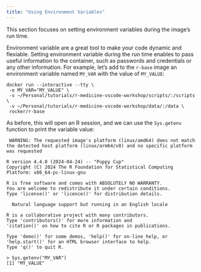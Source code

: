 ```yaml
---
title: "Using Environment Variables"
---
```


This section focuses on setting environment variables during the image's run time.

Environment variable are a great tool to make your code dynamic and flexiable. Setting environment variable during the run time enables to pass useful information to the container, such as passwords and credentials or any other information. For example, let's add to the `r-base` image an environment variable named `MY_VAR` with the value of `MY_VALUE`:

```shell
docker run --interactive --tty \
 -e MY_VAR="MY_VALUE" \
 -v ~/Personal/tutorials/r-medicine-vscode-workshop/scripts/:/scripts \
 -v ~/Personal/tutorials/r-medicine-vscode-workshop/data/:/data \
 rocker/r-base
```
As before, this will open an R session, and we can use the `Sys.getenv` function to print the variable value:

```shell
 WARNING: The requested image's platform (linux/amd64) does not match the detected host platform (linux/arm64/v8) and no specific platform was requested

R version 4.4.0 (2024-04-24) -- "Puppy Cup"
Copyright (C) 2024 The R Foundation for Statistical Computing
Platform: x86_64-pc-linux-gnu

R is free software and comes with ABSOLUTELY NO WARRANTY.
You are welcome to redistribute it under certain conditions.
Type 'license()' or 'licence()' for distribution details.

  Natural language support but running in an English locale

R is a collaborative project with many contributors.
Type 'contributors()' for more information and
'citation()' on how to cite R or R packages in publications.

Type 'demo()' for some demos, 'help()' for on-line help, or
'help.start()' for an HTML browser interface to help.
Type 'q()' to quit R.

> Sys.getenv("MY_VAR")
[1] "MY_VALUE"

```

